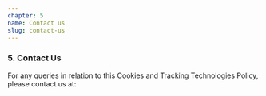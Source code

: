 ```yaml
---
chapter: 5
name: Contact us
slug: contact-us
---
```


### 5. Contact Us

For any queries in relation to this Cookies and Tracking Technologies Policy, please contact us at:
